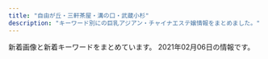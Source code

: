 ```yaml
---
title: "自由が丘・三軒茶屋・溝の口・武蔵小杉"
description: "キーワード別にの巨乳アジアン・チャイナエステ嬢情報をまとめました。"
---
```


新着画像と新着キーワードをまとめています。
2021年02月06日の情報です。

<DmmAffiliateIns />
<KeywordTable
  shops={
    [
    {
        "keywords": {
            "\u30bb\u30af\u30b7\u30fc": 1,
            "C": 22,
            "D": 16,
            "87": 14
        },
        "name": "\u685c",
        "url": "http://www.sakura.esraku.com/",
        "img_links": [
            "http://www.sakura.esraku.com/images/top.png",
            "http://www.sakura.esraku.com/files/001.jpg",
            "http://www.sakura.esraku.com/images/mobile.jpg",
            "http://www.sakura.esraku.com/files/002.jpg",
            "http://www.sakura.esraku.com/files/004.jpg",
            "http://www.sakura.esraku.com/files/010.jpg",
            "http://www.sakura.esraku.com/files/006.jpg",
            "http://www.sakura.esraku.com/photo_news/upimg/508775f63081046140_0.jpg",
            "http://www.sakura.esraku.com/files/008.jpg",
            "http://www.sakura.esraku.com/photo_news/upimg/192295fbde78dddd71_0.jpg",
            "http://www.sakura.esraku.com/photo_news/upimg/221315f853e86bfad8_0.jpg",
            "http://www.sakura.esraku.com/images/s_link.jpg",
            "http://www.sakura.esraku.com/images/lineyoyaku.jpg",
            "http://www.sakura.esraku.com/files/009.jpg",
            "http://www.sakura.esraku.com/photo_news/upimg/282545f76dfd1996d7_0.jpg",
            "http://www.sakura.esraku.com/files/003.jpg",
            "http://www.sakura.esraku.com/files/007.jpg",
            "http://www.sakura.esraku.com/files/005.jpg",
            "http://www.sakura.esraku.com/photo_news/upimg/5052160124f368954b_0.jpg",
            "http://www.sakura.esraku.com/photo_news/upimg/921745f718627cc259_0.jpg",
            "http://www.sakura.esraku.com/images/s_staff.jpg"
        ],
        "station": "\u90fd\u7acb\u5927\u5b66\u99c5"
    },
    {
        "url": "http://annex-jp.info/",
        "station": "\u81ea\u7531\u304c\u4e18\u99c5\u5317\u53e3",
        "name": "\u305f\u3093\u307d\u307d",
        "img_links": [
            "http://annex-jp.info/images/sayuri.jpg",
            "http://annex-jp.info/images/nana.jpg",
            "http://annex-jp.info/images/yoho.jpg",
            "http://annex-jp.info/images/riri.jpg",
            "http://annex-jp.info/images/mayumi.jpg",
            "http://annex-jp.info/images/info.png",
            "http://www.annex-jp.info/i/img/riri.jpg",
            "http://www.annex-jp.info/i/img/sayuri.jpg",
            "http://www.annex-jp.info/i/img/mayumi.jpg",
            "http://annex-jp.info/images/mari.jpg",
            "http://www.annex-jp.info/i/img/nana.jpg",
            "http://www.annex-jp.info/i/img/yoho.jpg",
            "http://annex-jp.info/images/kp-info.jpg",
            "http://www.annex-jp.info/i/img/mari.jpg"
        ],
        "keywords": {}
    },
    {
        "img_links": [
            "http://www.jojo.mensnv.com/files/007-03.jpg",
            "http://www.jojo.mensnv.com/files/001-03.jpg",
            "http://www.jojo.mensnv.com/images/coverGirlParts.png",
            "http://www.jojo.mensnv.com/files/009-03.jpg",
            "http://www.jojo.mensnv.com/files/013-02.jpg",
            "http://www.jojo.mensnv.com/files/004-03.jpg",
            "http://www.jojo.mensnv.com/files/013-03.jpg",
            "http://www.jojo.mensnv.com/files/007-02.jpg",
            "http://www.jojo.mensnv.com/files/011-03.jpg",
            "http://www.jojo.mensnv.com/files/003.jpg",
            "http://www.jojo.mensnv.com/files/010.jpg",
            "http://www.jojo.mensnv.com/images/slider/03.jpg",
            "http://www.jojo.mensnv.com/files/005.jpg",
            "http://www.jojo.mensnv.com/images/backlistbtn.png",
            "http://www.jojo.mensnv.com/files/012-03.jpg",
            "http://www.jojo.mensnv.com/files/006-02.jpg",
            "http://www.jojo.mensnv.com/files/012.jpg",
            "http://www.jojo.mensnv.com/files/004-02.jpg",
            "http://www.jojo.mensnv.com/images/slider/01.jpg",
            "http://www.jojo.mensnv.com/images/mobile.jpg",
            "http://www.jojo.mensnv.com/files/011-02.jpg",
            "http://www.jojo.mensnv.com/files/004.jpg",
            "http://www.jojo.mensnv.com/files/006-03.jpg",
            "http://www.jojo.mensnv.com/files/010-02.jpg",
            "http://www.jojo.mensnv.com/images/slider/02.jpg",
            "http://www.jojo.mensnv.com/files/003-03.jpg",
            "http://www.jojo.mensnv.com/files/001-02.jpg",
            "http://www.jojo.mensnv.com/files/012-02.jpg",
            "http://www.jojo.mensnv.com/files/002-03.jpg",
            "http://www.jojo.mensnv.com/images/showCover.png",
            "http://www.jojo.mensnv.com/files/005-02.jpg",
            "http://www.jojo.mensnv.com/files/007.jpg",
            "http://www.jojo.mensnv.com/files/014.jpg",
            "http://www.jojo.mensnv.com/files/014-02.jpg",
            "http://www.jojo.mensnv.com/files/014-03.jpg",
            "http://www.jojo.mensnv.com/files/013.jpg",
            "http://www.jojo.mensnv.com/files/006.jpg",
            "http://www.jojo.mensnv.com/files/009.jpg",
            "http://www.jojo.mensnv.com/files/010-03.jpg",
            "http://www.jojo.mensnv.com/files/009-02.jpg",
            "http://www.jojo.mensnv.com/files/002.jpg",
            "http://www.jojo.mensnv.com/files/005-03.jpg",
            "http://www.jojo.mensnv.com/files/003-02.jpg",
            "http://www.jojo.mensnv.com/files/011.jpg",
            "http://www.jojo.mensnv.com/files/002-02.jpg",
            "http://www.jojo.mensnv.com/images/tel.png",
            "http://www.jojo.mensnv.com/files/001.jpg"
        ],
        "keywords": {
            "84": 6,
            "C": 3,
            "D": 18,
            "86": 12,
            "85": 9,
            "88": 3,
            "\u30bb\u30af\u30b7\u30fc": 1
        },
        "station": "\u4e09\u8ed2\u8336\u5c4b\u99c5\u5357\u53e3",
        "name": "JoJo",
        "url": "http://www.jojo.mensnv.com/"
    },
    {
        "keywords": {},
        "station": "\u4e0a\u91ce\u6bdb\u99c5",
        "name": "\u30bd\u30a4\u30eb",
        "url": "http://relaxation-soil.net/",
        "img_links": [
            "http://relaxation-soil.net/photo/yuyu4.jpg",
            "http://relaxation-soil.net/photo/mini-rie2.jpg",
            "http://relaxation-soil.net/photo/mini-rie1.jpg",
            "http://relaxation-soil.net/photo/mini-anna1.jpg",
            "http://relaxation-soil.net/photo/mini-newgirl3.jpg",
            "http://relaxation-soil.net/photo/mini-yuyu3.jpg",
            "http://relaxation-soil.net/photo/mini-yuyu4.jpg",
            "http://relaxation-soil.net/images/1s.jpg",
            "http://relaxation-soil.net/images/1.jpg",
            "http://relaxation-soil.net/photo/mini-newgirl1.jpg",
            "http://relaxation-soil.net/photo/mini-newgirl2.jpg",
            "http://relaxation-soil.net/photo/rie1.jpg",
            "http://relaxation-soil.net/photo/anna1.jpg",
            "http://relaxation-soil.net/photo/mini-anna3.jpg",
            "http://relaxation-soil.net/images/saikai.png"
        ]
    },
    {
        "url": "https://fy.uouono.com",
        "img_links": [],
        "station": "\u4e8c\u5b50\u7389\u5ddd\u99c5",
        "name": "For You",
        "keywords": {}
    },
    {
        "img_links": [
            "http://www.es-flower.link/sp/img/yume1.jpg",
            "http://www.es-flower.link/images/interior_t.jpg",
            "http://www.es-flower.link/img/huyumi1.jpg",
            "http://www.es-flower.link/images/4.jpg",
            "http://www.es-flower.link/sp/images/5.jpg",
            "http://www.es-flower.link/images/staff_t.jpg",
            "http://www.es-flower.link/images/sm.jpg",
            "http://www.es-flower.link/images/int1.png",
            "http://www.es-flower.link/sp/images/int2.jpg",
            "http://www.es-flower.link/sp/img/mizuki1.jpg",
            "http://www.es-flower.link/img/koyuki1.jpg",
            "http://www.es-flower.link/sp/images/rec3.jpg",
            "http://www.es-flower.link/images/6.jpg",
            "http://www.es-flower.link/sp/img/nene1.jpg",
            "http://www.es-flower.link/images/news.jpg",
            "http://www.es-flower.link/sp/images/6.jpg",
            "http://www.es-flower.link/images/sys.png",
            "http://www.es-flower.link/sp/img/arisa1.jpg",
            "http://www.es-flower.link/sp/menu/interior.jpg",
            "http://www.es-flower.link/sp/images/sisu.jpg",
            "http://www.es-flower.link/sp/images/footer.jpg",
            "http://www.es-flower.link/images/1.jpg",
            "http://www.es-flower.link/sp/menu/staff.jpg",
            "http://www.es-flower.link/sp/img/huyumi1.jpg",
            "http://www.es-flower.link/sp/img/koyuki1.jpg",
            "http://www.es-flower.link/sp/images/3.jpg",
            "http://www.es-flower.link/sp/images/time.jpg",
            "http://www.es-flower.link/sp/images/sisu_t.jpg",
            "http://www.es-flower.link/images/info.jpg",
            "http://www.es-flower.link/sp/images/sys2.jpg",
            "http://www.es-flower.link/sp/images/head.png",
            "http://www.es-flower.link/sp/images/news.jpg",
            "http://www.es-flower.link/sp/images/sys3.jpg",
            "http://www.es-flower.link/img/mizuki1.jpg",
            "http://www.es-flower.link/sp/images/ac1.jpg",
            "http://www.es-flower.link/sp/images/sys1.jpg",
            "http://www.es-flower.link/sp/images/top.jpg",
            "http://www.es-flower.link/images/rec2.jpg",
            "http://www.es-flower.link/sp/images/interior_t.jpg",
            "http://www.es-flower.link/images/head.jpg",
            "http://www.es-flower.link/sp/images/1.jpg",
            "http://www.es-flower.link/sp/menu/top.jpg",
            "http://www.es-flower.link/sp/images/newsb.png",
            "http://www.es-flower.link/sp/images/rec2.jpg",
            "http://www.es-flower.link/images/rec1.png",
            "http://www.es-flower.link/sp/images/rec1.jpg",
            "http://www.es-flower.link/sp/images/2.jpg",
            "http://www.es-flower.link/sp/images/tel.jpg",
            "http://www.es-flower.link/img/yume1.jpg",
            "http://www.es-flower.link/images/int2.png",
            "http://www.es-flower.link/images/mobile.jpg",
            "http://www.es-flower.link/images/5.jpg",
            "http://www.es-flower.link/sp/images/int1.jpg",
            "http://www.es-flower.link/images/3.jpg",
            "http://www.es-flower.link/images/ta.jpg",
            "http://www.es-flower.link/images/2.jpg",
            "http://www.es-flower.link/img/nene1.jpg",
            "http://www.es-flower.link/sp/images/pc.jpg",
            "http://www.es-flower.link/sp/images/staff_t.jpg",
            "http://www.es-flower.link/img/arisa1.jpg",
            "http://www.es-flower.link/sp/images/4.jpg"
        ],
        "keywords": {},
        "name": "\u6625\u306e\u604b",
        "url": "http://www.es-flower.link/",
        "station": "\u81ea\u7531\u304c\u4e18\u99c5\u5317\u53e3"
    },
    {
        "name": "Sweet",
        "keywords": {
            "84": 2,
            "F": 4,
            "94": 4,
            "D": 3,
            "86": 1
        },
        "img_links": [
            "http://www.wqiowaz.site/uploads/201008/1-20100Q55403531.jpg",
            "http://www.wqiowaz.site/uploads/200630/1-200630094H5294.jpg",
            "http://www.wqiowaz.site/uploads/200629/1-200629103104120.jpg",
            "http://www.wqiowaz.site/uploads/201008/1-20100Q5550EL.jpg",
            "http://www.wqiowaz.site/uploads/200914/1-20091416442NT.jpg",
            "http://www.wqiowaz.site/picture/m-top003.jpg",
            "http://www.wqiowaz.site/uploads/200629/1-200629103204442.jpg",
            "http://www.wqiowaz.site/picture/call.png",
            "http://www.wqiowaz.site/picture/m-top004.jpg",
            "http://www.wqiowaz.site/uploads/201008/1-20100Q5541T55.jpg",
            "http://www.wqiowaz.site/uploads/200629/1-200629103142X4.jpg",
            "http://www.wqiowaz.site/uploads/201008/1-20100Q55522V7.jpg",
            "http://www.wqiowaz.site/uploads/200630/1-200630094K4325.jpg",
            "http://www.wqiowaz.site/uploads/200914/1-200914164443K1.jpg",
            "http://www.wqiowaz.site/picture/cam-01.jpg",
            "http://www.wqiowaz.site/picture/m-head01.jpg",
            "http://www.wqiowaz.site/picture/foot01.jpg"
        ],
        "url": "http://www.wqiowaz.site/",
        "station": "\u7528\u8cc0\u99c5\u6771\u53e3"
    },
    {
        "name": "\u521d\u604b",
        "keywords": {},
        "img_links": [],
        "station": "\u4e8c\u5b50\u7389\u5ddd\u99c5\u897f\u53e3",
        "url": "http://www.sertyuin.xyz/"
    },
    {
        "keywords": {
            "E": 1,
            "84": 1,
            "D": 6,
            "86": 5,
            "87": 2,
            "C": 17
        },
        "station": "\u4e09\u8ed2\u8336\u5c4b\u99c5\u5317\u53e3",
        "url": "http://kagayaki.jpn.cm/",
        "img_links": [
            "http://kagayaki.jpn.cm/images/room4.jpg",
            "http://kagayaki.jpn.cm/images/top.jpg",
            "http://kagayaki.jpn.cm/images/mobile2.jpg",
            "http://kagayaki.jpn.cm/images/room3.jpg",
            "http://kagayaki.jpn.cm/images/mobile.jpg",
            "http://kagayaki.jpn.cm/images/girl-z2.jpg",
            "http://kagayaki.jpn.cm/photos/sites/35/2016/08/staff32.jpg",
            "http://kagayaki.jpn.cm/images/staff_line.png",
            "http://kagayaki.jpn.cm/images/room6.jpg",
            "http://kagayaki.jpn.cm/images/room2.jpg",
            "http://kagayaki.jpn.cm/photos/sites/35/2016/09/637893871729784570.jpg",
            "http://kagayaki.jpn.cm/images/room5.jpg",
            "http://kagayaki.jpn.cm/photos/sites/35/2016/11/12.jpg",
            "http://kagayaki.jpn.cm/photos/sites/35/2016/11/11.jpg",
            "http://kagayaki.jpn.cm/images/staff0.jpg",
            "http://kagayaki.jpn.cm/images/end1.jpg",
            "http://kagayaki.jpn.cm/photos/sites/35/2016/11/1.jpg",
            "http://kagayaki.jpn.cm/photos/sites/35/2019/09/2019092518230998.jpg",
            "http://kagayaki.jpn.cm/images/room1.jpg",
            "http://kagayaki.jpn.cm/images/bj3.png",
            "http://kagayaki.jpn.cm/images/girl-z1.jpg",
            "http://kagayaki.jpn.cm/photos/sites/35/2020/10/2020100418535814.jpg",
            "http://kagayaki.jpn.cm/photos/sites/35/2017/11/2017110107513579.jpg",
            "http://kagayaki.jpn.cm/photos/sites/35/2016/08/staff3.jpg"
        ],
        "name": "\u661f\u306e\u8f1d\u304d"
    },
    {
        "keywords": {},
        "station": "\u99d2\u6ca2\u5927\u5b66\u99c5\u99d2\u6ca2\u516c\u5712\u53e3",
        "img_links": [
            "http://treat-msg.com/img/mainhd.jpg",
            "http://treat-msg.com/staff/chinatu/01.jpg",
            "http://treat-msg.com/staff/kaori/01mb.jpg",
            "http://treat-msg.com/img/access/road5.jpg",
            "http://treat-msg.com/img/access/road6.jpg",
            "http://treat-msg.com/img/access/road4.jpg",
            "http://treat-msg.com/staff/noa/01.jpg",
            "http://treat-msg.com/img/foot.png",
            "http://treat-msg.com/img/head.png",
            "http://treat-msg.com/staff/chinatu/01mb.jpg",
            "http://treat-msg.com/staff/riri/01.jpg",
            "http://treat-msg.com/staff/miyo/01mb.jpg",
            "http://treat-msg.com/staff/mei/01mb.jpg",
            "http://treat-msg.com/staff/kaori/01.jpg",
            "http://treat-msg.com/staff/riri/01mb.jpg",
            "http://treat-msg.com/img/access/road3.jpg",
            "http://treat-msg.com/staff/saki/01.jpg",
            "http://treat-msg.com/staff/rumi/01.jpg",
            "http://treat-msg.com/staff/noa/01mb.jpg",
            "http://treat-msg.com/img/access/road2.jpg",
            "http://treat-msg.com/img/mainft.jpg",
            "http://treat-msg.com/staff/rumi/01mb.jpg",
            "http://treat-msg.com/img/ttl_staff.jpg",
            "http://treat-msg.com/img/shop/msg.png",
            "http://treat-msg.com/staff/mei/01.jpg",
            "http://treat-msg.com/img/access/road1.jpg",
            "http://treat-msg.com/pic/corona.jpg",
            "http://treat-msg.com/img/access/roaddm.png",
            "http://treat-msg.com/staff/miyo/01.jpg",
            "http://treat-msg.com/staff/saki/01mb.jpg"
        ],
        "name": "\u5b89\u5fc3\u5802",
        "url": "http://treat-msg.com/"
    },
    {
        "keywords": {
            "C": 14
        },
        "station": "\u81ea\u7531\u304c\u4e18\u99c5\u5357\u53e3",
        "name": "\u697d\u697d\u5c4b",
        "img_links": [
            "http://ms-rlx.com/img/ttl_rec.png",
            "http://ms-rlx.com/staff/ruri/01.jpg",
            "http://ms-rlx.com/staff/ruri/01mb.jpg",
            "http://ms-rlx.com/img/ttl_concept.png",
            "http://ms-rlx.com/img/access/road03.jpg",
            "http://ms-rlx.com/staff/momo/01mb.jpg",
            "http://ms-rlx.com/i/files/homeimg.jpg",
            "http://ms-rlx.com/img/msgbtn.png",
            "http://ms-rlx.com/img/access/road02.jpg",
            "http://ms-rlx.com/staff/ringo/01.jpg",
            "http://ms-rlx.com/img/access/road01.jpg",
            "http://ms-rlx.com/staff/milk/01mb.jpg",
            "http://ms-rlx.com/img/ttl_tnew.png",
            "http://ms-rlx.com/staff/milk/01.jpg",
            "http://ms-rlx.com/staff/momo/01.jpg",
            "http://ms-rlx.com/staff/sachan/01mb.jpg",
            "http://ms-rlx.com/img/youtube.jpg",
            "http://ms-rlx.com/staff/ringo/01mb.jpg",
            "http://ms-rlx.com/img/ttl_mobile.png",
            "http://ms-rlx.com/pic/head.png",
            "http://ms-rlx.com/staff/sachan/01.jpg",
            "http://ms-rlx.com/img/ttl_staff.png",
            "http://ms-rlx.com/img/att.png"
        ],
        "url": "http://ms-rlx.com/"
    },
    {
        "img_links": [
            "http://www.miyuki.es-relax.info/images/sp01.jpg",
            "http://www.miyuki.es-relax.info/images/sp03.jpg",
            "http://www.miyuki.es-relax.info/images/sp02.jpg",
            "http://www.miyuki.es-relax.info/gals/yuki1.jpg",
            "http://www.miyuki.es-relax.info/images/info4.jpg",
            "http://www.miyuki.es-relax.info/images/kp01.jpg",
            "http://www.miyuki.es-relax.info/images/info2.jpg",
            "http://www.miyuki.es-relax.info/gals/nana1.jpg",
            "http://www.miyuki.es-relax.info/images/info1.jpg",
            "http://www.miyuki.es-relax.info/images/info3.jpg",
            "http://www.miyuki.es-relax.info/images/yoyaku.png",
            "http://www.miyuki.es-relax.info/gals/yuri1.jpg"
        ],
        "keywords": {},
        "name": "\u30de\u30c3\u30b5\u30fc\u30b8\u306e\u66d9",
        "station": "\u5927\u5ca1\u5c71\u99c5",
        "url": "http://www.miyuki.es-relax.info/"
    },
    {
        "url": "http://koibito.ies.bz/",
        "keywords": {},
        "img_links": [],
        "station": "\u4e8c\u5b50\u7389\u5ddd\u99c5\u6771\u53e3",
        "name": "\u604b\u4eba"
    },
    {
        "img_links": [
            "http://tanoshii.jpn.mn/photos/sites/76/2020/09/2020090800560727.jpg",
            "http://tanoshii.jpn.mn/photos/sites/76/2020/06/2020060701410487.jpg",
            "http://tanoshii.jpn.mn/photos/sites/76/2020/12/202012240922577.jpg",
            "http://tanoshii.jpn.mn/photos/sites/76/2020/11/2020112902000038.jpg",
            "http://tanoshii.jpn.mn/photos/sites/76/2020/08/2020082903370364.jpg",
            "http://tanoshii.jpn.mn/photos/sites/76/2020/12/2020122501502779.jpg",
            "http://tanoshii.jpn.mn/photos/sites/76/2021/01/2021012605370415.jpg",
            "http://tanoshii.jpn.mn/photos/sites/76/2020/02/2020020601144618.jpg",
            "http://tanoshii.jpn.mn/photos/sites/76/2020/01/2020012908322311.jpg",
            "http://tanoshii.jpn.mn/photos/sites/76/2020/01/2020011207465354.jpg",
            "http://tanoshii.jpn.mn/photos/sites/76/2020/10/2020101305315556.jpg",
            "http://tanoshii.jpn.mn/photos/sites/76/2020/12/2020120901212835.jpg",
            "http://tanoshii.jpn.mn/images/link_nav07.jpg",
            "http://tanoshii.jpn.mn/photos/sites/76/2020/12/2020120904423083.jpg",
            "http://tanoshii.jpn.mn/images/link_nav04.jpg",
            "http://tanoshii.jpn.mn/images/side_tel.jpg",
            "http://tanoshii.jpn.mn/photos/sites/76/2019/12/2019121409132124.jpg",
            "http://tanoshii.jpn.mn/photos/sites/76/2020/05/2020051702011714.jpg",
            "http://tanoshii.jpn.mn/photos/sites/76/2021/01/2021011304145677.jpg",
            "http://tanoshii.jpn.mn/photos/sites/76/2020/11/2020110307113062.jpg",
            "http://tanoshii.jpn.mn/photos/sites/76/2021/01/2021010305174759.jpg",
            "http://tanoshii.jpn.mn/photos/sites/76/2020/12/2020120904441346.jpg",
            "http://tanoshii.jpn.mn/images/top_slider01.jpg",
            "http://tanoshii.jpn.mn/images/side_mobile.jpg",
            "http://tanoshii.jpn.mn/images/link_nav03.jpg",
            "http://tanoshii.jpn.mn/photos/sites/76/2020/12/202012060340027.jpg",
            "http://tanoshii.jpn.mn/images/info2.jpg",
            "http://tanoshii.jpn.mn/photos/sites/76/2020/01/2020011207465264.jpg",
            "http://tanoshii.jpn.mn/photos/sites/76/2019/12/201912140913237.jpg",
            "http://tanoshii.jpn.mn/photos/sites/76/2020/11/2020112407093420.jpg",
            "http://tanoshii.jpn.mn/images/link_nav06.jpg",
            "http://tanoshii.jpn.mn/images/info3.jpg",
            "http://tanoshii.jpn.mn/photos/sites/76/2020/05/2020051702012070.jpg",
            "http://tanoshii.jpn.mn/photos/sites/76/2020/03/2020032803325898.jpg",
            "http://tanoshii.jpn.mn/photos/sites/76/2020/04/2020041703571830.jpg",
            "http://tanoshii.jpn.mn/photos/sites/76/2019/12/2019122801334276.jpg",
            "http://tanoshii.jpn.mn/images/sp_top.jpg",
            "http://tanoshii.jpn.mn/photos/sites/76/2019/12/2019121409132447.jpg",
            "http://tanoshii.jpn.mn/photos/sites/76/2020/04/2020040401245819.jpg",
            "http://tanoshii.jpn.mn/photos/sites/76/2020/01/2020011710434680.jpg",
            "http://tanoshii.jpn.mn/photos/sites/76/2020/07/2020071004330148.jpg",
            "http://tanoshii.jpn.mn/images/top_slider02.jpg",
            "http://tanoshii.jpn.mn/photos/sites/76/2020/12/2020122205012857.jpg",
            "http://tanoshii.jpn.mn/photos/sites/76/2020/08/2020081201584255.jpg",
            "http://tanoshii.jpn.mn/images/link_nav01.jpg",
            "http://tanoshii.jpn.mn/photos/sites/76/2020/01/2020012603560666.jpg",
            "http://tanoshii.jpn.mn/photos/sites/76/2020/09/2020090803135392.jpg",
            "http://tanoshii.jpn.mn/photos/sites/76/2020/09/2020092006290275.jpg",
            "http://tanoshii.jpn.mn/photos/sites/76/2020/07/2020071004194210.jpg",
            "http://tanoshii.jpn.mn/photos/sites/76/2020/08/2020080507421162.jpg",
            "http://tanoshii.jpn.mn/photos/sites/76/2019/12/201912280133413.jpg",
            "http://tanoshii.jpn.mn/photos/sites/76/2020/02/2020022603283463.jpg",
            "http://tanoshii.jpn.mn/images/info1.jpg",
            "http://tanoshii.jpn.mn/photos/sites/76/2020/09/2020093003412655.jpg",
            "http://tanoshii.jpn.mn/photos/sites/76/2021/01/2021012605371183.jpg",
            "http://tanoshii.jpn.mn/photos/sites/76/2020/10/2020102803545189.jpg",
            "http://tanoshii.jpn.mn/photos/sites/76/2020/06/2020061605184178.jpg",
            "http://tanoshii.jpn.mn/photos/sites/76/2019/12/2019121409132234.jpg",
            "http://tanoshii.jpn.mn/images/link_nav02.jpg",
            "http://tanoshii.jpn.mn/photos/sites/76/2020/01/2020010206122380.jpg",
            "http://tanoshii.jpn.mn/photos/sites/76/2020/09/2020090307211283.jpg",
            "http://tanoshii.jpn.mn/images/link_nav05.jpg",
            "http://tanoshii.jpn.mn/photos/sites/76/2020/11/2020111603281212.jpg",
            "http://tanoshii.jpn.mn/photos/sites/76/2020/05/2020052603000345.jpg",
            "http://tanoshii.jpn.mn/photos/sites/76/2020/03/202003090333270.jpg",
            "http://tanoshii.jpn.mn/images/top.png",
            "http://tanoshii.jpn.mn/photos/sites/76/2020/12/2020121807285563.jpg",
            "http://tanoshii.jpn.mn/photos/sites/76/2019/12/2019121409132141.jpg",
            "http://tanoshii.jpn.mn/photos/sites/76/2020/01/2020012603561216.jpg",
            "http://tanoshii.jpn.mn/photos/sites/76/2020/01/2020010206122496.jpg",
            "http://tanoshii.jpn.mn/photos/sites/76/2020/09/2020093003412015.jpg",
            "http://tanoshii.jpn.mn/photos/sites/76/2020/06/2020061605184059.jpg",
            "http://tanoshii.jpn.mn/photos/sites/76/2019/12/2019121409131966.jpg",
            "http://tanoshii.jpn.mn/images/ico01.png",
            "http://tanoshii.jpn.mn/photos/sites/76/2021/01/2021011304151051.jpg",
            "http://tanoshii.jpn.mn/images/side_link.jpg"
        ],
        "station": "\u4e8c\u5b50\u7389\u5ddd\u99c5\u897f\u53e3",
        "url": "http://tanoshii.jpn.mn/",
        "keywords": {
            "E": 11,
            "85": 5,
            "C": 8,
            "93": 1,
            "87": 9,
            "84": 2,
            "88": 1,
            "82": 3,
            "D": 14,
            "86": 7,
            "83": 3,
            "89": 2
        },
        "name": "\u697d\u3057\u3044"
    },
    {
        "station": "\u5b66\u82b8\u5927\u5b66\u99c5\u6771\u53e3",
        "img_links": [
            "http://ms-shinraku.com/i/files/homeimg.jpg",
            "http://ms-shinraku.com/staff/mari/01.jpg",
            "http://ms-shinraku.com/staff/ran/01.jpg",
            "http://ms-shinraku.com/staff/yuki/01.jpg",
            "http://ms-shinraku.com/staff/ayumi/01.jpg",
            "http://ms-shinraku.com/img/foot.png",
            "http://ms-shinraku.com/staff/momoka/01.jpg",
            "http://ms-shinraku.com/pic/head.jpg",
            "http://ms-shinraku.com/staff/kanako/01.jpg",
            "http://ms-shinraku.com/pic/topimg2.jpg",
            "http://ms-shinraku.com/pic/topimg1.jpg",
            "http://ms-shinraku.com/img/ttl_staff.png"
        ],
        "url": "http://ms-shinraku.com/",
        "name": "\u5fc3\u697d",
        "keywords": {
            "C": 2
        }
    },
    {
        "keywords": {},
        "url": "http://in-esthe.com/you/",
        "img_links": [
            "http://in-esthe.com/you/images/p-8.jpg",
            "http://in-esthe.com/you/images/p-0.jpg",
            "http://in-esthe.com/you/images/p-9.jpg",
            "http://in-esthe.com/you/images/p-4.jpg",
            "http://cdn.dino-es.com/images/logo/468x60DinoEs.png",
            "http://in-esthe.com/you/images/p-7.jpg",
            "http://in-esthe.com/you/images/p-5.jpg",
            "http://in-esthe.com/you/images/botton.jpg",
            "http://in-esthe.com/you/images/fla.jpg",
            "http://in-esthe.com/you/images/p-10.jpg",
            "http://in-esthe.com/you/images/r-2.jpg",
            "http://in-esthe.com/you/images/r-1.jpg",
            "http://in-esthe.com/you/images/p-3.jpg",
            "http://in-esthe.com/you/images/mo.png",
            "http://in-esthe.com/you/images/p-11.jpg"
        ],
        "name": "\u60a0",
        "station": "\u5b66\u82b8\u5927\u5b66\u99c5\u6771\u53e3"
    },
    {
        "station": "\u81ea\u7531\u304c\u4e18\u99c5\u5317\u53e3",
        "name": "\u30d6\u30eb\u30fc\u30d9\u30ea\u30fc",
        "keywords": {},
        "img_links": [
            "http://b-berry.work/images/rec1.jpg",
            "http://b-berry.work/images/interior_t.jpg",
            "http://b-berry.work/images/1.jpg",
            "http://b-berry.work/staff/maya.jpg",
            "http://b-berry.work/images/s1.png",
            "http://b-berry.work/images/int1.jpg",
            "http://b-berry.work/images/2.jpg",
            "http://b-berry.work/images/3.jpg",
            "http://b-berry.work/staff/yuri.jpg",
            "http://b-berry.work/images/rec2.jpg",
            "http://b-berry.work/images/int2.jpg",
            "http://b-berry.work/images/news.jpg",
            "http://b-berry.work/images/head.jpg",
            "http://b-berry.work/images/ac2.jpg",
            "http://b-berry.work/img/maya1.jpg",
            "http://b-berry.work/images/staff_t.jpg",
            "http://b-berry.work/img/yuri1.jpg",
            "http://b-berry.work/img/mona1.jpg",
            "http://b-berry.work/images/tg.jpg",
            "http://b-berry.work/staff/mona.jpg",
            "http://b-berry.work/images/ac1.jpg",
            "http://b-berry.work/images/sys.jpg"
        ],
        "url": "http://b-berry.work/"
    },
    {
        "url": "http://clair.work/",
        "name": "Clair \uff5e\u30af\u30ec\u30fc\u30eb\uff5e",
        "keywords": {
            "C": 4,
            "D": 4,
            "E": 2
        },
        "station": "\u5b66\u82b8\u5927\u5b66\u99c5\u897f\u53e3",
        "img_links": [
            "http://clair.work/images/mainvisual_02.jpg",
            "http://clair.work/staff/yua1.jpg",
            "http://clair.work/images/recruit/nagare_03.jpg",
            "http://clair.work/staff/ayaka1.jpg",
            "http://clair.work/images/recruit/nagare_06.png",
            "http://clair.work/images/recruit/nagare_05.png",
            "http://clair.work/images/recruit/message_03.png",
            "http://clair.work/images/recruit/nagare_07.png",
            "http://clair.work/images/icon_ranking_05.png",
            "http://clair.work/images/head_therapist.jpg",
            "http://clair.work/images/icon_ranking_04.png",
            "http://clair.work/images/recruit/point_05.png",
            "http://clair.work/images/recruit/point_09.png",
            "http://clair.work/images/recruit/nagare_02.jpg",
            "http://clair.work/images/recruit/point_07.png",
            "http://clair.work/images/recruit/point_08.png",
            "http://clair.work/images/trigger.jpg",
            "http://clair.work/staff/humi1.jpg",
            "http://clair.work/staff/humi2.jpg",
            "http://clair.work/images/recruit/req_03.jpg",
            "http://clair.work/images/recruit/point_06.png",
            "http://clair.work/images/recruit/nagare_01.jpg",
            "http://clair.work/images/icon_ranking_03.png",
            "http://clair.work/images/no_image.jpg",
            "http://clair.work/images/recruit/point_04.png",
            "http://clair.work/staff/mayu1.jpg",
            "http://clair.work/images/mainvisual_02_s.jpg",
            "http://clair.work/images/sw_home.png",
            "http://clair.work/images/mainvisual_01.jpg",
            "http://clair.work/staff/kasumi1.jpg",
            "http://clair.work/images/head_interior.jpg",
            "http://clair.work/images/icon_ranking_01.png",
            "http://clair.work/images/recruit/point_03.png",
            "http://clair.work/images/icon_ranking_02.png",
            "http://clair.work/images/sw_tel.png",
            "http://clair.work/images/recruit/sp_mainvisual.jpg",
            "http://clair.work/images/mainvisual_01_s.jpg",
            "http://clair.work/images/icon_new.png"
        ]
    },
    {
        "img_links": [
            "http://www.brilliance.mesthe.com/files/003-03.jpg",
            "http://www.brilliance.mesthe.com/images/pick.png",
            "http://www.brilliance.mesthe.com/images/main_bottom.png",
            "http://www.brilliance.mesthe.com/files/002-02.jpg",
            "http://www.brilliance.mesthe.com/images/s2.jpg",
            "http://www.brilliance.mesthe.com/files/002.jpg",
            "http://www.brilliance.mesthe.com/files/004.jpg",
            "http://www.brilliance.mesthe.com/images/s3.jpg",
            "http://www.brilliance.mesthe.com/files/005.jpg",
            "http://www.brilliance.mesthe.com/files/003.jpg",
            "http://www.brilliance.mesthe.com/images/tel.png",
            "http://www.brilliance.mesthe.com/files/003-02.jpg",
            "http://www.brilliance.mesthe.com/images/shop/shop03.jpg",
            "http://www.brilliance.mesthe.com/images/shop/shop02.jpg",
            "http://www.brilliance.mesthe.com/images/service.png",
            "http://www.brilliance.mesthe.com/files/002-03.jpg",
            "http://www.brilliance.mesthe.com/images/xian.png",
            "http://www.brilliance.mesthe.com/images/new3.png",
            "http://www.brilliance.mesthe.com/images/zi_staff.png",
            "http://www.brilliance.mesthe.com/files/004-02.jpg",
            "http://www.brilliance.mesthe.com/images/main_top.png",
            "http://www.brilliance.mesthe.com/images/s1.jpg",
            "http://www.brilliance.mesthe.com/images/new1.png",
            "http://www.brilliance.mesthe.com/images/maga.jpg",
            "http://www.brilliance.mesthe.com/files/004-03.jpg",
            "http://www.brilliance.mesthe.com/files/001.jpg",
            "http://www.brilliance.mesthe.com/files/005-03.jpg",
            "http://www.brilliance.mesthe.com/files/005-02.jpg",
            "http://www.brilliance.mesthe.com/images/zi_massage.png",
            "http://www.brilliance.mesthe.com/files/001-02.jpg",
            "http://www.brilliance.mesthe.com/files/001-03.jpg",
            "http://www.brilliance.mesthe.com/images/shop/shop04.jpg",
            "http://www.brilliance.mesthe.com/images/shop/shop01.jpg",
            "http://www.brilliance.mesthe.com/images/infotiao1.jpg"
        ],
        "name": "\u30d6\u30ea\u30ea\u30a2\u30f3\u30b9",
        "keywords": {
            "86": 2,
            "D": 3,
            "C": 2,
            "87": 1,
            "85": 2
        },
        "url": "http://www.brilliance.mesthe.com/",
        "station": "\u4e09\u8ed2\u8336\u5c4b\u99c5\u4e16\u7530\u8c37\u901a\u308a\u53e3"
    }
]
}
/>
<DmmAffiliateScript />
